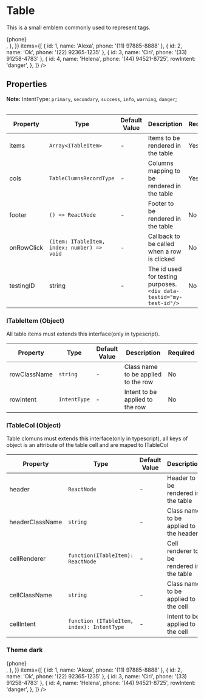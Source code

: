 
<Meta title="Data Display/Table" component={Table}/>

# Table

This is a small emblem commonly used to represent tags.

<Canvas>
    <Table
        cols={{
            id: {
                header: '#ID',
            },
            name: {
                header: 'Contact Name',
            },
            phone: {
                header: 'Contact Phone',
                cellRenderer: ({ phone }) => <div>{phone}&nbsp;<Icon name="BsPhone" /></div>,
            },
        }}
        items={[
            { id: 1, name: 'Alexa', phone: '(11) 97885-8888' },
            { id: 2, name: 'Ok', phone: '(22) 92365-1235' },
            { id: 3, name: 'Ciri', phone: '(33) 91258-4783' },
            { id: 4, name: 'Helena', phone: '(44) 94521-8725', rowIntent: 'danger', },
        ]}
    />
</Canvas>

## Properties

**Note:** IntentType: `primary`, `secondary`, `success`, `info`, `warning`, `danger`;

|Property|Type|Default Value|Description|Required|
|---|---|---|---|---|
|items|`Array<ITableItem>`|-|Items to be rendered in the table|Yes|
|cols|`TableClumnsRecordType`|-|Columns mapping to be rendered in the table|Yes|
|footer|`() => ReactNode`|-|Footer to be rendered in the table|No|
|onRowClick|`(item: ITableItem, index: number) => void`|-|Callback to be called when a row is clicked|No|
|testingID| string | - | The id used for testing purposes.<br/>`<div data-testid="my-test-id"/>` |No|

### ITableItem (Object)
All table items must extends this interface(only in typescript).

|Property|Type|Default Value|Description|Required|
|---|---|---|---|---|
|rowClassName|`string`|-|Class name to be applied to the row|No|
|rowIntent|`IntentType`|-|Intent to be applied to the row|No|

### ITableCol (Object)
Table clomuns must extends this interface(only in typescript), all keys of object is an attribute of the table cell and are maped to ITableCol

|Property|Type|Default Value|Description|Required|
|---|---|---|---|---|
|header|`ReactNode`|-|Header to be rendered in the table|Yes|
|headerClassName|`string`|-|Class name to be applied to the header|No|
|cellRenderer|`function(ITableItem): ReactNode`|-|Cell renderer to be rendered in the table|No|
|cellClassName|`string`|-|Class name to be applied to the cell|No|
|cellIntent|`function (ITableItem, index): IntentType`|-|Intent to be applied to the cell|No|

### Theme dark

<Canvas className="dark">
    <ThemeProvider theme="dark">
        <Table
            cols={{
                id: {
                    header: '#ID',
                },
                name: {
                    header: 'Contact Name',
                },
                phone: {
                    header: 'Contact Phone',
                    cellRenderer: ({ phone }) => <div>{phone}&nbsp;<Icon name="BsPhone" /></div>,
                },
            }}
            items={[
                { id: 1, name: 'Alexa', phone: '(11) 97885-8888' },
                { id: 2, name: 'Ok', phone: '(22) 92365-1235' },
                { id: 3, name: 'Ciri', phone: '(33) 91258-4783' },
                { id: 4, name: 'Helena', phone: '(44) 94521-8725', rowIntent: 'danger', },
            ]}
        />
    </ThemeProvider>
</Canvas>